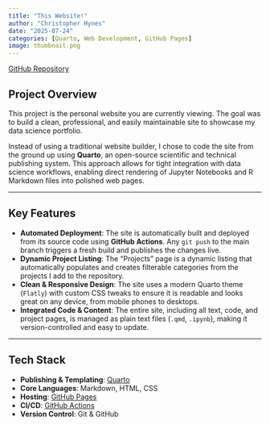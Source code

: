 ```yaml
---
title: "This Website!"
author: "Christopher Hynes"
date: "2025-07-24"
categories: [Quarto, Web Development, GitHub Pages]
image: thumbnail.png
---
```


<i class="fa-brands fa-github"></i> [GitHub Repository](https://github.com/hynesc/hynesc.github.io/)

## Project Overview

This project is the personal website you are currently viewing. The goal was to build a clean, professional, and easily maintainable site to showcase my data science portfolio.

Instead of using a traditional website builder, I chose to code the site from the ground up using **Quarto**, an open-source scientific and technical publishing system. This approach allows for tight integration with data science workflows, enabling direct rendering of Jupyter Notebooks and R Markdown files into polished web pages.

---

## Key Features

-   **Automated Deployment**: The site is automatically built and deployed from its source code using **GitHub Actions**. Any `git push` to the main branch triggers a fresh build and publishes the changes live.
-   **Dynamic Project Listing**: The "Projects" page is a dynamic listing that automatically populates and creates filterable categories from the projects I add to the repository.
-   **Clean & Responsive Design**: The site uses a modern Quarto theme (`Flatly`) with custom CSS tweaks to ensure it is readable and looks great on any device, from mobile phones to desktops.
-   **Integrated Code & Content**: The entire site, including all text, code, and project pages, is managed as plain text files (`.qmd`, `.ipynb`), making it version-controlled and easy to update.

---

## Tech Stack

-   **Publishing & Templating**: [Quarto](https://quarto.org/)
-   **Core Languages**: Markdown, HTML, CSS
-   **Hosting**: [GitHub Pages](https://pages.github.com/)
-   **CI/CD**: [GitHub Actions](https://github.com/features/actions)
-   **Version Control**: Git & GitHub
